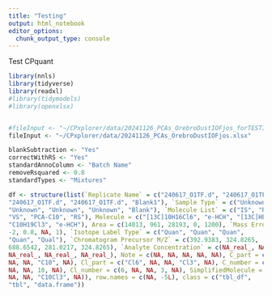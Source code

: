 ```yaml
---
title: "Testing"
output: html_notebook
editor_options: 
  chunk_output_type: console
---
```


Test CPquant
```r

library(nnls)
library(tidyverse)
library(readxl)
#library(tidymodels)
#library(openxlsx)


#fileInput <- "~/CPxplorer/data/20241126_PCAs_OrebroDustIOFjos_forTESTING.xlsx"
fileInput <- "~/CPxplorer/data/20241126_PCAs_OrebroDustIOFjos.xlsx"

blankSubtraction <- "Yes"
correctWithRS <- "Yes"
standardAnnoColumn <- "Batch Name"
removeRsquared <- 0.8
standardTypes <- "Mixtures"

```


```r

df <- structure(list(`Replicate Name` = c("240617_O1TF.d", "240617_O1TF.d", 
"240617_O1TF.d", "240617_O1TF.d", "Blank1"), `Sample Type` = c("Unknown", 
"Unknown", "Unknown", "Unknown", "Blank"), `Molecule List` = c("IS", "RS", 
"VS", "PCA-C10", "RS"), Molecule = c("[13C]10H16Cl6", "e-HCH", "[13C]HBCD", 
"C10H19Cl3", "e-HCH"), Area = c(14013, 961, 28193, 0, 1200), `Mass Error PPM` = c(-1.6, 
-2, 0.8, NA, 1), `Isotope Label Type` = c("Quan", "Quan", "Quan", 
"Quan", "Qual"), `Chromatogram Precursor M/Z` = c(392.9383, 324.8265, 
688.6542, 281.0217, 324.8265), `Analyte Concentration` = c(NA_real_, NA_real_, 
NA_real_, NA_real_, NA_real_), Note = c(NA, NA, NA, NA, NA), C_part = c(NA, 
NA, NA, "C10", NA), Cl_part = c("Cl6", NA, NA, "Cl3", NA), C_number = c(NA, 
NA, NA, 10, NA), Cl_number = c(6, NA, NA, 3, NA), SimplifiedMolecule = c(NA, 
NA, NA, "C10Cl3", NA)), row.names = c(NA, -5L), class = c("tbl_df", 
"tbl", "data.frame"))




```

